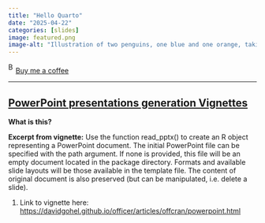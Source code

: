 ```yaml
---
title: "Hello Quarto"
date: "2025-04-22"
categories: [slides]
image: featured.png
image-alt: "Illustration of two penguins, one blue and one orange, taking a selfie with a selfie stick. The moon in the background looks like the Quarto logo."
---
```



<link href="https://fonts.googleapis.com/css?family=Cookie" rel="stylesheet"><a class="bmc-button" target="_blank" href="https://www.buymeacoffee.com/JoscelinRocha">![Buy me a coffee](https://cdn.buymeacoffee.com/buttons/bmc-new-btn-logo.svg){alt="Buy me a coffee" width="15" height="21"}Buy me a coffee</a>

------------------------------------------------------------------------


## [PowerPoint presentations generation Vignettes](https://davidgohel.github.io/officer/articles/offcran/powerpoint.html)

**What is this?**

**Excerpt from vignette:** Use the function read_pptx() to create an R
object representing a PowerPoint document. The initial PowerPoint file
can be specified with the path argument. If none is provided, this file
will be an empty document located in the package directory. Formats and
available slide layouts will be those available in the template file.
The content of original document is also preserved (but can be
manipulated, i.e. delete a slide).

1.  Link to vignette here:
    <https://davidgohel.github.io/officer/articles/offcran/powerpoint.html>